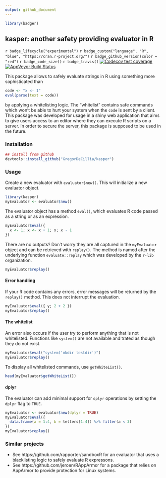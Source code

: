 ```yaml
---
output: github_document
---
```


```r
library(badger)
```

<!-- icon: https://iconscout.com/icon/hot-soup-3 -->

## kasper: another safety providing evaluator in R <img src="man/figures/logo.png" align="right" alt="" />

`r badge_lifecycle("experimental")`
`r badge_custom("language", "R", "blue", "https://cran.r-project.org/")`
`r badge_github_version(color = "red")`
`r badge_code_size()`
`r badge_travis()`
[![Codecov test coverage](https://codecov.io/gh/GregorDeCillia/kaspeR/branch/master/graph/badge.svg)](https://codecov.io/gh/GregorDeCillia/kaspeR?branch=master)
 [![AppVeyor Build Status](https://ci.appveyor.com/api/projects/status/github/GregorDeCillia/kasper?branch=master&svg=true)](https://ci.appveyor.com/project/GregorDeCillia/kasper)


This package allows to safely evaluate strings in R using something more sophisticated than

```r
code <- "x <- 1"
eval(parse(text = code))
```

by applying a whitelisting logic. The "whitelist" contains
safe commands which won't be able to hurt your system when
the `code` is sent by a client. This package was developed for usage in a shiny
web application that aims to give users access to an editor where they can 
execute R scripts on a server. In order to secure the server, this package is supposed to be used in the future.

### Installation

```r
## install from github
devtools::install_github("GregorDeCillia/kasper")
```

### Usage

Create a new evaluator with `evaluator$new()`. This will initialize a new evaluator
object.

```r
library(kasper)
myEvaluator <- evaluator$new()
```

The evaluator object has a method `eval()`, which evaluates R code passed as a string or as an expression.

```r
myEvaluator$eval({
  x <- 1; x <- x + 1; x; x - 1
})
```

There are no outputs? Don't worry they are all captured in the `myEvaluator` object and can be retrieved with `replay()`. The method is named after the underlying function `evaluate::replay` which was developed by the `r-lib` organization.

```r
myEvaluator$replay()
```

#### Error handling

If your R code contains any errors, error messages will be returned by the `replay()` method. This does not interrupt the evaluation.

```r
myEvaluator$eval({ y; 2 + 2 })
myEvaluator$replay()
```

#### The whitelist

An error also occurs if the user try to perform anything that is not 
whitelisted. Functions like `system()` are not available and trated as though they do not exist.

```r
myEvaluator$eval("system('mkdir testdir')")
myEvaluator$replay()
```

To display all whitelisted commands, use `getWhiteList()`.

```r
head(myEvaluator$getWhiteList())
```

#### dplyr

The evaluator can add minimal support for `dplyr` operations by setting the
`dplyr` flag to `TRUE`.

```r
myEvaluator <- evaluator$new(dplyr = TRUE)
myEvaluator$eval({
  data.frame(a = 1:4, b = letters[1:4]) %>% filter(a < 3)
})
myEvaluator$replay()
```

### Similar projects

* See https://github.com/rapporter/sandboxR for an evaluator that uses a 
  blacklisting logic to safely evaluate R expressons.
* See https://github.com/jeroen/RAppArmor for a package that relies on
  AppArmor to provide protection for Linux systems.
